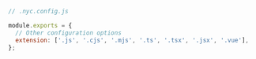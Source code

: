 ```js
// .nyc.config.js

module.exports = {
  // Other configuration options
  extension: ['.js', '.cjs', '.mjs', '.ts', '.tsx', '.jsx', '.vue'],
};
```
